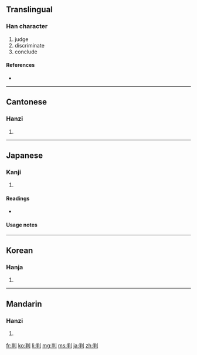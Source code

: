 ==Translingual==

===Han character===
{{Han char|rn=18|rad=刀|as=05|sn=7|four=9250<sub>0</sub>|canj=火手中弓 (FQLN)}}

# judge
# discriminate
# conclude

====References====
* {{Han ref|kx=0138.110|dkj=01923|dj=0311.120|hdz=10331.050|uh=5224|ud=21028|bh=A750|bd=42832}}

----

==Cantonese==

===Hanzi===
{{yue-hanzi|jyut=|y=pun3}}

# {{defn|Cantonese|sort=刀05}}

----

==Japanese==

===Kanji===
{{ja-kanji|grade=5|rs=刀05}}

# {{defn|Japanese|sort=刀05}}

====Readings====
* {{ja-readings|on=[[はん]] (han), [[ばん]] (ban)|kun=[[わける]] (wakeru)}}

====Usage notes====

----

==Korean==

===Hanja===
{{ko-hanja|hangeul=판|rv=pan|mr=p'an}}

# {{defn|Korean|sort=刀05}}

----

==Mandarin==

===Hanzi===
{{cmn-hanzi|pin=[[pàn]] ([[pan4]])|wg=p'an<sup>4</sup>}}

# {{defn|Mandarin|sort=刀05}}

[[fr:判]]
[[ko:判]]
[[li:判]]
[[mg:判]]
[[ms:判]]
[[ja:判]]
[[zh:判]]